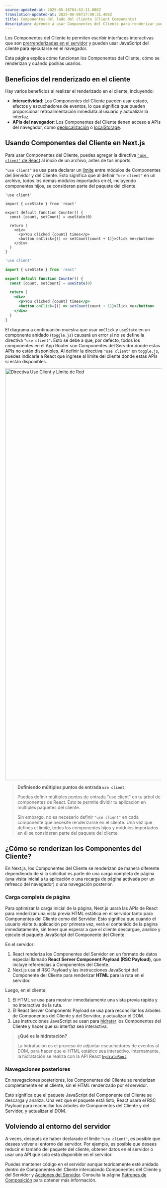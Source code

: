 ```yaml
---
source-updated-at: 2025-05-16T04:52:11.000Z
translation-updated-at: 2025-06-06T17:00:31.408Z
title: Componentes del lado del cliente (Client Components)
description: Aprende a usar Componentes del Cliente para renderizar partes de tu aplicación en el lado del cliente.
---
```


Los Componentes del Cliente te permiten escribir interfaces interactivas que son [prerrenderizadas en el servidor](https://github.com/reactwg/server-components/discussions/4) y pueden usar JavaScript del cliente para ejecutarse en el navegador.

Esta página explica cómo funcionan los Componentes del Cliente, cómo se renderizan y cuándo podrías usarlos.

## Beneficios del renderizado en el cliente

Hay varios beneficios al realizar el renderizado en el cliente, incluyendo:

- **Interactividad**: Los Componentes del Cliente pueden usar estado, efectos y escuchadores de eventos, lo que significa que pueden proporcionar retroalimentación inmediata al usuario y actualizar la interfaz.
- **APIs del navegador**: Los Componentes del Cliente tienen acceso a APIs del navegador, como [geolocalización](https://developer.mozilla.org/docs/Web/API/Geolocation_API) o [localStorage](https://developer.mozilla.org/docs/Web/API/Window/localStorage).

## Usando Componentes del Cliente en Next.js

Para usar Componentes del Cliente, puedes agregar la directiva [`"use client"` de React](https://react.dev/reference/react/use-client) al inicio de un archivo, antes de tus imports.

`"use client"` se usa para declarar un [límite](/docs/app/building-your-application/rendering#network-boundary) entre módulos de Componentes del Servidor y del Cliente. Esto significa que al definir `"use client"` en un archivo, todos los demás módulos importados en él, incluyendo componentes hijos, se consideran parte del paquete del cliente.

```tsx filename="app/counter.tsx" highlight={1} switcher
'use client'

import { useState } from 'react'

export default function Counter() {
  const [count, setCount] = useState(0)

  return (
    <div>
      <p>You clicked {count} times</p>
      <button onClick={() => setCount(count + 1)}>Click me</button>
    </div>
  )
}
```

```jsx filename="app/counter.js" highlight={1} switcher
'use client'

import { useState } from 'react'

export default function Counter() {
  const [count, setCount] = useState(0)

  return (
    <div>
      <p>You clicked {count} times</p>
      <button onClick={() => setCount(count + 1)}>Click me</button>
    </div>
  )
}
```

El diagrama a continuación muestra que usar `onClick` y `useState` en un componente anidado (`toggle.js`) causará un error si no se define la directiva `"use client"`. Esto se debe a que, por defecto, todos los componentes en el App Router son Componentes del Servidor donde estas APIs no están disponibles. Al definir la directiva `"use client"` en `toggle.js`, puedes indicarle a React que ingrese al límite del cliente donde estas APIs sí están disponibles.

<Image
  alt="Directiva Use Client y Límite de Red"
  srcLight="/docs/light/use-client-directive.png"
  srcDark="/docs/dark/use-client-directive.png"
  width="1600"
  height="1320"
/>

> **Definiendo múltiples puntos de entrada `use client`**:
>
> Puedes definir múltiples puntos de entrada "use client" en tu árbol de componentes de React. Esto te permite dividir tu aplicación en múltiples paquetes del cliente.
>
> Sin embargo, no es necesario definir `"use client"` en cada componente que necesite renderizarse en el cliente. Una vez que defines el límite, todos los componentes hijos y módulos importados en él se consideran parte del paquete del cliente.

## ¿Cómo se renderizan los Componentes del Cliente?

En Next.js, los Componentes del Cliente se renderizan de manera diferente dependiendo de si la solicitud es parte de una carga completa de página (una visita inicial a tu aplicación o una recarga de página activada por un refresco del navegador) o una navegación posterior.

### Carga completa de página

Para optimizar la carga inicial de la página, Next.js usará las APIs de React para renderizar una vista previa HTML estática en el servidor tanto para Componentes del Cliente como del Servidor. Esto significa que cuando el usuario visite tu aplicación por primera vez, verá el contenido de la página inmediatamente, sin tener que esperar a que el cliente descargue, analice y ejecute el paquete JavaScript del Componente del Cliente.

En el servidor:

1. React renderiza los Componentes del Servidor en un formato de datos especial llamado **React Server Component Payload (RSC Payload)**, que incluye referencias a Componentes del Cliente.
2. Next.js usa el RSC Payload y las instrucciones JavaScript del Componente del Cliente para renderizar **HTML** para la ruta en el servidor.

Luego, en el cliente:

1. El HTML se usa para mostrar inmediatamente una vista previa rápida y no interactiva de la ruta.
2. El React Server Components Payload se usa para reconciliar los árboles de Componentes del Cliente y del Servidor, y actualizar el DOM.
3. Las instrucciones JavaScript se usan para [hidratar](https://react.dev/reference/react-dom/client/hydrateRoot) los Componentes del Cliente y hacer que su interfaz sea interactiva.

> **¿Qué es la hidratación?**
>
> La hidratación es el proceso de adjuntar escuchadores de eventos al DOM, para hacer que el HTML estático sea interactivo. Internamente, la hidratación se realiza con la API React [`hydrateRoot`](https://react.dev/reference/react-dom/client/hydrateRoot).

### Navegaciones posteriores

En navegaciones posteriores, los Componentes del Cliente se renderizan completamente en el cliente, sin el HTML renderizado por el servidor.

Esto significa que el paquete JavaScript del Componente del Cliente se descarga y analiza. Una vez que el paquete está listo, React usará el RSC Payload para reconciliar los árboles de Componentes del Cliente y del Servidor, y actualizar el DOM.

## Volviendo al entorno del servidor

A veces, después de haber declarado el límite `"use client"`, es posible que desees volver al entorno del servidor. Por ejemplo, es posible que desees reducir el tamaño del paquete del cliente, obtener datos en el servidor o usar una API que solo está disponible en el servidor.

Puedes mantener código en el servidor aunque teóricamente esté anidado dentro de Componentes del Cliente intercalando Componentes del Cliente y del Servidor y [Acciones del Servidor](/docs/app/building-your-application/data-fetching/server-actions-and-mutations). Consulta la página [Patrones de Composición](/docs/app/building-your-application/rendering/composition-patterns) para obtener más información.